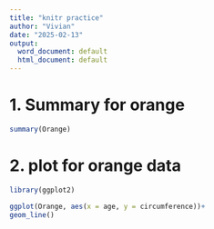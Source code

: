 ---
title: "knitr practice"
author: "Vivian"
date: "2025-02-13"
output:
  word_document: default
  html_document: default
---


# 1. Summary for orange
```{r}

summary(Orange)

```

# 2. plot for orange data
```{r}
library(ggplot2)

ggplot(Orange, aes(x = age, y = circumference))+
geom_line()

```

